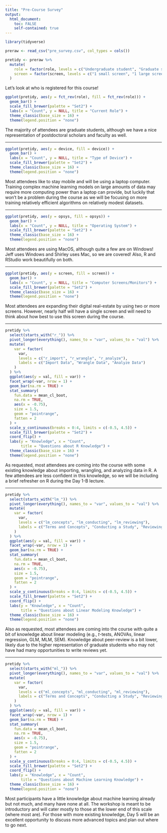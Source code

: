 ```yaml
---
title: "Pre-Course Survey"
output: 
  html_document:
    toc: FALSE
    self-contained: true
---
```


```r
library(tidyverse)
```

```r
preraw <- read_csv("pre_survey.csv", col_types = cols())

pretidy <- preraw %>% 
  mutate(
    role = factor(role, levels = c("Undergraduate student", "Graduate student", "Postdoctoral scholar", "Professor/Faculty", "Other")),
    screen = factor(screen, levels = c("1 small screen", "1 large screen", "2 screens", "3 or more screens"))
  )
```

Let's look at who is registered for this course! 

```r
ggplot(pretidy, aes(y = fct_rev(role), fill = fct_rev(role))) + 
  geom_bar() +
  scale_fill_brewer(palette = "Set2") +
  labs(x = "Count", y = NULL, title = "Current Role") +
  theme_classic(base_size = 16) +
  theme(legend.position = "none")
```

The majority of attendees are graduate students, although we have a nice representation of postdoctoral scholars and faculty as well.

---

```r
ggplot(pretidy, aes(y = device, fill = device)) + 
  geom_bar() +
  labs(x = "Count", y = NULL, title = "Type of Device") +
  scale_fill_brewer(palette = "Set2") +
  theme_classic(base_size = 16) +
  theme(legend.position = "none")
```

Most attendees like to stay mobile and will be using a laptop computer. Training complex machine learning models on large amounts of data may require more computing power than a laptop can provide, but luckily that won't be a problem during the course as we will be focusing on more training relatively efficient algorithms on relatively modest datasets.

---

```r
ggplot(pretidy, aes(y = opsys, fill = opsys)) + 
  geom_bar() +
  labs(x = "Count", y = NULL, title = "Operating System") +
  scale_fill_brewer(palette = "Set2") +
  theme_classic(base_size = 16) +
  theme(legend.position = "none")
```

Most attendees are using MacOS, although quite a few are on Windows! Jeff uses Windows and Shirley uses Mac, so we are covered! Also, R and RStudio work beautifully on both.

---

```r
ggplot(pretidy, aes(y = screen, fill = screen)) + 
  geom_bar() +
  labs(x = "Count", y = NULL, title = "Computer Screens/Monitors") +
  scale_fill_brewer(palette = "Set2") +
  theme_classic(base_size = 16) +
  theme(legend.position = "none")
```

Most attendees are expanding their digital real-estate by using two or more screens. However, nearly half will have a single screen and will need to think about how best to use this screen during the course.

---

```r
pretidy %>% 
  select(starts_with("r_")) %>% 
  pivot_longer(everything(), names_to = "var", values_to = "val") %>% 
  mutate(
    var = factor(
      var,
      levels = c("r_import", "r_wrangle", "r_analyze"),           
      labels = c("Import Data", "Wrangle Data", "Analyze Data")
    )
  ) %>%
  ggplot(aes(y = val, fill = var)) + 
  facet_wrap(~var, nrow = 1) + 
  geom_bar(na.rm = TRUE) + 
  stat_summary(
    fun.data = mean_cl_boot, 
    na.rm = TRUE,
    aes(x = -0.75), 
    size = 1.5, 
    geom = "pointrange",
    fatten = 2
  ) +
  scale_y_continuous(breaks = 0:4, limits = c(-0.5, 4.5)) +
  scale_fill_brewer(palette = "Set2") +
  coord_flip() + 
  labs(y = "Knowledge", x = "Count",
       title = "Questions about R Knowledge") +
  theme_classic(base_size = 16) +
  theme(legend.position = "none")
```

As requested, most attendees are coming into the course with some existing knowledge about importing, wrangling, and analyzing data in R. A few attendees are less confident in this knowledge, so we will be including a brief refresher on R during the Day 1-B lecture.

---

```r
pretidy %>% 
  select(starts_with("lm_")) %>% 
  pivot_longer(everything(), names_to = "var", values_to = "val") %>% 
  mutate(
    var = factor(
      var,
      levels = c("lm_concepts", "lm_conducting", "lm_reviewing"),           
      labels = c("Terms and Concepts", "Conducting a Study", "Reviewing a Study")
    )
  ) %>%
  ggplot(aes(y = val, fill = var)) + 
  facet_wrap(~var, nrow = 1) + 
  geom_bar(na.rm = TRUE) + 
  stat_summary(
    fun.data = mean_cl_boot, 
    na.rm = TRUE,
    aes(x = -0.75), 
    size = 1.5, 
    geom = "pointrange",
    fatten = 2
  ) +
  scale_y_continuous(breaks = 0:4, limits = c(-0.5, 4.5)) +
  scale_fill_brewer(palette = "Set2") +
  coord_flip() + 
  labs(y = "Knowledge", x = "Count",
       title = "Questions about Linear Modeling Knowledge") +
  theme_classic(base_size = 16) +
  theme(legend.position = "none")
```

Also as requested, most attendees are coming into the course with quite a bit of knowledge about linear modeling (e.g., $t$-tests, ANOVAs, linear regression, GLM, MLM, SEM). Knowledge about peer-review is a bit lower, likely due to the higher representation of graduate students who may not have had many opportunities to write reviews yet.

---

```r
pretidy %>% 
  select(starts_with("ml_")) %>% 
  pivot_longer(everything(), names_to = "var", values_to = "val") %>% 
  mutate(
    var = factor(
      var,
      levels = c("ml_concepts", "ml_conducting", "ml_reviewing"),           
      labels = c("Terms and Concepts", "Conducting a Study", "Reviewing a Study")
    )
  ) %>%
  ggplot(aes(y = val, fill = var)) + 
  facet_wrap(~var, nrow = 1) + 
  geom_bar(na.rm = TRUE) + 
  stat_summary(
    fun.data = mean_cl_boot, 
    na.rm = TRUE,
    aes(x = -0.75), 
    size = 1.5, 
    geom = "pointrange",
    fatten = 2
  ) +
  scale_y_continuous(breaks = 0:4, limits = c(-0.5, 4.5)) +
  scale_fill_brewer(palette = "Set2") +
  coord_flip() + 
  labs(y = "Knowledge", x = "Count", 
       title = "Questions about Machine Learning Knowledge") +
  theme_classic(base_size = 16) +
  theme(legend.position = "none")
```

Most participants have a little knowledge about machine learning already but not much, and many have none at all. The workshop is meant to be introductory and will cater mostly to those at the lower end of this scale (where most are). For those with more existing knowledge, Day 5 will be an excellent opportunity to discuss more advanced topics and plan out where to go next.
